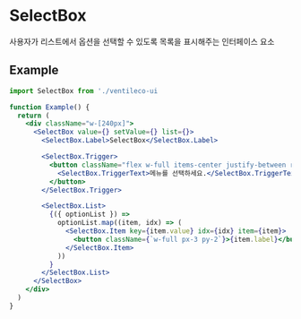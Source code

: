 
<Meta title="COMPONENTS/SelectBox" />

# SelectBox

사용자가 리스트에서 옵션을 선택할 수 있도록 목록을 표시해주는 인터페이스 요소

## Example

```jsx
import SelectBox from './ventileco-ui

function Example() {
  return (
    <div className="w-[240px]">
      <SelectBox value={} setValue={} list={}>
        <SelectBox.Label>SelectBox</SelectBox.Label>

        <SelectBox.Trigger>
          <button className="flex w-full items-center justify-between rounded-md border px-3 py-2">
            <SelectBox.TriggerText>메뉴를 선택하세요.</SelectBox.TriggerText>
          </button>
        </SelectBox.Trigger>

        <SelectBox.List>
          {({ optionList }) =>
            optionList.map((item, idx) => (
              <SelectBox.Item key={item.value} idx={idx} item={item}>
                <button className={`w-full px-3 py-2`}>{item.label}</button>
              </SelectBox.Item>
            ))
          }
        </SelectBox.List>
      </SelectBox>
    </div>
  )
}
```
